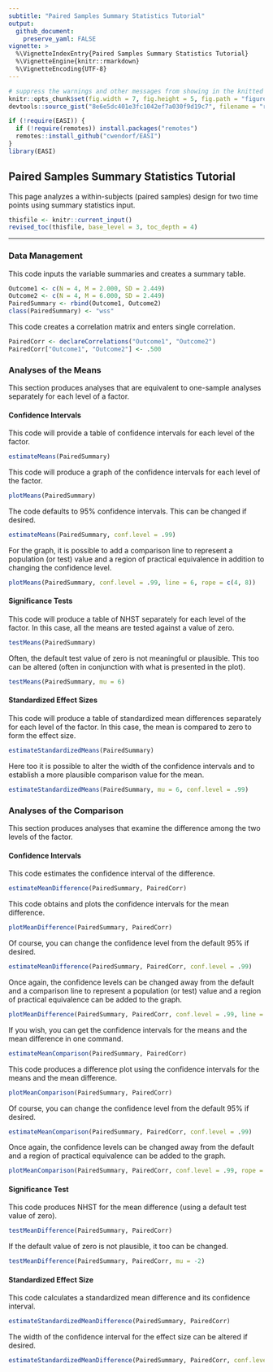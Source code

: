 ```yaml
---
subtitle: "Paired Samples Summary Statistics Tutorial"
output:
  github_document:
    preserve_yaml: FALSE
vignette: >
  %\VignetteIndexEntry{Paired Samples Summary Statistics Tutorial}
  %\VignetteEngine{knitr::rmarkdown}
  %\VignetteEncoding{UTF-8}
---
```


```r
# suppress the warnings and other messages from showing in the knitted file.
knitr::opts_chunk$set(fig.width = 7, fig.height = 5, fig.path = "figures/", echo = TRUE, warning = FALSE, message = FALSE)
devtools::source_gist("8e6e5dc401e3fc1042ef7a030f9d19c7", filename = "revised_toc.R")
```

```r
if (!require(EASI)) {
  if (!require(remotes)) install.packages("remotes")
  remotes::install_github("cwendorf/EASI")
}
library(EASI)
```

## Paired Samples Summary Statistics Tutorial

This page analyzes a within-subjects (paired samples) design for two time points using summary statistics input.

```r
thisfile <- knitr::current_input()
revised_toc(thisfile, base_level = 3, toc_depth = 4)
```

---

### Data Management

This code inputs the variable summaries and creates a summary table.
```r
Outcome1 <- c(N = 4, M = 2.000, SD = 2.449)
Outcome2 <- c(N = 4, M = 6.000, SD = 2.449)
PairedSummary <- rbind(Outcome1, Outcome2)
class(PairedSummary) <- "wss"
```

This code creates a correlation matrix and enters single correlation.
```r
PairedCorr <- declareCorrelations("Outcome1", "Outcome2")
PairedCorr["Outcome1", "Outcome2"] <- .500
```
 
### Analyses of the Means

This section produces analyses that are equivalent to one-sample analyses separately for each level of a factor.

#### Confidence Intervals

This code will provide a table of confidence intervals for each level of the factor.
```r
estimateMeans(PairedSummary)
```

This code will produce a graph of the confidence intervals for each level of the factor.
```r
plotMeans(PairedSummary)
```

The code defaults to 95% confidence intervals. This can be changed if desired.
```r
estimateMeans(PairedSummary, conf.level = .99)
```

For the graph, it is possible to add a comparison line to represent a population (or test) value and a region of practical equivalence in addition to changing the confidence level.
```r
plotMeans(PairedSummary, conf.level = .99, line = 6, rope = c(4, 8))
```

#### Significance Tests

This code will produce a table of NHST separately for each level of the factor. In this case, all the means are tested against a value of zero.
```r
testMeans(PairedSummary)
```

Often, the default test value of zero is not meaningful or plausible. This too can be altered (often in conjunction with what is presented in the plot).
```r
testMeans(PairedSummary, mu = 6)
```

#### Standardized Effect Sizes

This code will produce a table of standardized mean differences separately for each level of the factor. In this case, the mean is compared to zero to form the effect size.
```r
estimateStandardizedMeans(PairedSummary)
```

Here too it is possible to alter the width of the confidence intervals and to establish a more plausible comparison value for the mean.
```r
estimateStandardizedMeans(PairedSummary, mu = 6, conf.level = .99)
```

### Analyses of the Comparison

This section produces analyses that examine the difference among the two levels of the factor.

#### Confidence Intervals

This code estimates the confidence interval of the difference.
```r
estimateMeanDifference(PairedSummary, PairedCorr)
```

This code obtains and plots the confidence intervals for the mean difference.
```r
plotMeanDifference(PairedSummary, PairedCorr)
```

Of course, you can change the confidence level from the default 95% if desired.
```r
estimateMeanDifference(PairedSummary, PairedCorr, conf.level = .99)
```

Once again, the confidence levels can be changed away from the default and a comparison line to represent a population (or test) value and a region of practical equivalence can be added to the graph.
```r
plotMeanDifference(PairedSummary, PairedCorr, conf.level = .99, line = 0, rope = c(-2, 2))
```

If you wish, you can get the confidence intervals for the means and the mean difference in one command.
```r
estimateMeanComparison(PairedSummary, PairedCorr)
```

This code produces a difference plot using the confidence intervals for the means and the mean difference.
```r
plotMeanComparison(PairedSummary, PairedCorr)
```

Of course, you can change the confidence level from the default 95% if desired.
```r
estimateMeanComparison(PairedSummary, PairedCorr, conf.level = .99)
```

Once again, the confidence levels can be changed away from the default and a region of practical equivalence can be added to the graph.
```r
plotMeanComparison(PairedSummary, PairedCorr, conf.level = .99, rope = c(-2, 2))
```

#### Significance Test

This code produces NHST for the mean difference (using a default test value of zero).
```r
testMeanDifference(PairedSummary, PairedCorr)
```

If the default value of zero is not plausible, it too can be changed.
```r
testMeanDifference(PairedSummary, PairedCorr, mu = -2)
```

#### Standardized Effect Size

This code calculates a standardized mean difference and its confidence interval.
```r
estimateStandardizedMeanDifference(PairedSummary, PairedCorr)
```

The width of the confidence interval for the effect size can be altered if desired.
```r
estimateStandardizedMeanDifference(PairedSummary, PairedCorr, conf.level = .99)
```
